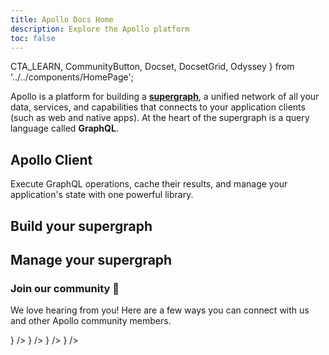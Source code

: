 ```yaml
---
title: Apollo Docs Home
description: Explore the Apollo platform
toc: false
---
```


  CTA_LEARN,
  CommunityButton,
  Docset,
  DocsetGrid,
  Odyssey
} from '../../components/HomePage';

Apollo is a platform for building a [**supergraph**](./intro/platform/), a unified network of all your data, services, and capabilities that connects to your application clients (such as web and native apps). At the heart of the supergraph is a query language called **GraphQL**.

<Odyssey />

## Apollo Client

Execute GraphQL operations, cache their results, and manage your application's state with one powerful library.

<DocsetGrid>
  <Docset icon={DOCSET_ICONS.react} title="React" path="/react" />
  <Docset icon={DOCSET_ICONS.ios} title="iOS" path="/ios" />
  <Docset icon={DOCSET_ICONS.android} title="Kotlin" path="/kotlin" />
</DocsetGrid>

## Build your supergraph

<DocsetGrid>
  <Docset
    icon={DOCSET_ICONS.server}
    title="Apollo Server"
    description="Configure a production-ready GraphQL server to fetch and combine data from multiple sources."
    path="/apollo-server"
  />
  <Docset
    icon={DOCSET_ICONS.federation}
    title="Federation"
    description="Implement a single unified supergraph across multiple subgraphs."
    path="/federation"
    cta={CTA_LEARN}
  />
  <Docset
    icon={DOCSET_ICONS.router}
    title="Router"
    description="A configurable, high-performance graph router for a federated supergraph."
    path="/router"
  />
</DocsetGrid>

## Manage your supergraph

<DocsetGrid>
  <Docset
    icon={DOCSET_ICONS.studio}
    title="Studio"
    description="Build your supergraph with your team, evolve it safely, and keep it running smoothly."
    path="/studio"
    cta={CTA_LEARN}
  />
  <Docset
    icon={DOCSET_ICONS.rover}
    title="Rover CLI"
    description="Manage your Studio graphs and schemas from the command line."
    path="/rover"
  />
</DocsetGrid>

<VStack pt="4" spacing="4" textAlign="center" maxW="md" mx="auto">

### Join our community 💬

We love hearing from you! Here are a few ways you can connect with us and other Apollo community members.

<ButtonGroup variant="ghost">
  <CommunityButton
    href="https://github.com/apollographql"
    icon={<SiGithub />}
  />
  <CommunityButton
    href="https://youtube.com/apollographql"
    icon={<SiYoutube />}
  />
  <CommunityButton
    href="https://community.apollographql.com"
    icon={<SiDiscourse />}
  />
  <CommunityButton
    href="https://twitter.com/apollographql"
    icon={<SiTwitter />}
  />
</ButtonGroup>

</VStack>
